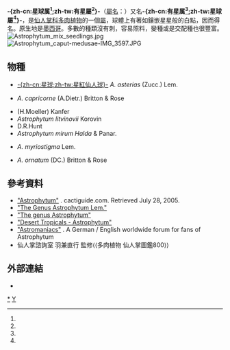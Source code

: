 {{noteTA
|G1=Lifesciences
|T=zh-cn:星球属; zh-tw:有星屬;
|1=zh-cn:星球属; zh-tw:有星屬;
}}
{{Automatic taxobox
| image = Astrophytum myriostigma first flower.jpg
| image_caption = [[多蕊仙人球|多蕊仙人球]] ''Astrophytum myriostigma''
| taxon = Astrophytum
| authority = [[Charles_Antoine_Lemaire|Lem.]]
| type_species = [[多蕊仙人球|多蕊仙人球]]<br>''Astrophytum myriostigma''
| type_species_authority = (Salm-Dyck) Lem.
| subdivision_ranks = [[物種|物種]]
| subdivision = 見內文
| synonyms = 
* ''Astrophyton'' <small>Lawr.</small>
* ''Digitostigma'' <small>Reyes, 2002</small>
* ''Digitostigma'' <small>Velazco & Nevárez</small>
* ''Maierocactus'' <small>E.C.Rost</small>
}}

'''-{zh-cn:星球属<ref name = cfh/>;zh-tw:有星屬<ref name = hast/>}-'''（[[學名|屬名]]：{{lang|la|''Astrophytum''}}）又名'''-{zh-cn:有星属<ref name = hast/>;zh-tw:星球屬<ref name = cfh/>}-'''，是[[仙人掌科|仙人掌科]][[多肉植物|多肉植物]]的一個[[屬|屬]]，球體上有著如鑲嵌星星般的白點，因而得名。原生地是[[墨西哥|墨西哥]]。多數的種類沒有刺，容易照料，變種或是交配種也很豐富。
[[File:Astrophytum_mix_seedlings.jpg|thumb]]
[[File:Astrophytum_caput-medusae-IMG_3597.JPG|thumb]]

==物種==
* [[星紅仙人球|-{zh-cn:星球;zh-tw:星紅仙人球}-]] ''A. asterias'' (Zucc.) Lem.
* {{le|多角仙人球|Astrophytum capricorne}} ''A. capricorne'' (A.Dietr.) Britton & Rose
* ''{{le|Astrophytum coahuilense|Astrophytum coahuilense|A. coahuilense}}'' (H.Moeller) Kanfer
* ''Astrophytum litvinovii'' Korovin
* ''{{le|Astrophytum caput-medusae|Astrophytum caput-medusae|A. caput-medusae}}'' D.R.Hunt
* ''Astrophytum mirum Halda'' & Panar.
* {{le|多蕊仙人球|Astrophytum myriostigma}} ''A. myriostigma'' Lem.
* {{le|裝飾仙人球|Astrophytum ornatum}} ''A. ornatum'' (DC.) Britton & Rose

==參考資料==
{{reflist |refs=
<ref name = cfh>{{cite web | url = http://www.cfh.ac.cn/11676.sp | title = Astrophytum 星球属 | author = 中国自然标本馆 | publisher = [[中国科学院植物研究所|中国科学院植物研究所]] | access-date = 2021-01-14 | language = zh-hans | archive-date = 2021-01-15 | archive-url = https://web.archive.org/web/20210115162716/http://www.cfh.ac.cn/11676.sp | dead-url = no }}</ref>
<ref name = hast>{{cite web
 | url = http://www.hast.biodiv.tw/Taxon/Genus_SpeciesListC.aspx?familyID=327#Astrophytum
 | title = 植物名錄：仙人掌科
 | author = 臺灣本土植物資料庫
 | publisher = [[中央研究院生物多樣性研究中心|中央研究院生物多樣性研究中心]]植物標本館
 | access-date = 2021-01-14
 | language = zh-hant
 | archive-date = 2020-01-16
 | archive-url = https://web.archive.org/web/20200116140009/http://www.hast.biodiv.tw/Taxon/Genus_SpeciesListC.aspx?familyID=327#Astrophytum
 | dead-url = no
 }}</ref>
}}
*[http://cactiguide.com/Astrophytum.htm "Astrophytum"] {{Wayback|url=http://cactiguide.com/Astrophytum.htm |date=20060630005136 }}. cactiguide.com. Retrieved July 28, 2005.
*[https://web.archive.org/web/20081026013817/http://www.astrobase.de/index.html "The Genus Astrophytum Lem."]
*[http://www.astrophytum.de/Home/home.html "The genus Astrophytum"] {{Wayback|url=http://www.astrophytum.de/Home/home.html |date=20210126145730 }} 
*[http://www.desert-tropicals.com/Plants/Cactaceae/Astrophytum.html "Desert Tropicals - Astrophytum"] {{Wayback|url=http://www.desert-tropicals.com/Plants/Cactaceae/Astrophytum.html |date=20200118162726 }}
*[http://Forum-Astrophytum.de "Astromaniacs"] {{Wayback|url=http://forum-astrophytum.de/ |date=20110816144520 }}. A German / English worldwide forum for fans of Astrophytum
*仙人掌諮詢室 羽兼直行 監修⟨⟨多肉植物 仙人掌圖鑑800⟩⟩

==外部連結==
{{Commons category|Astrophytum|''Astrophytum''}}
*{{Wikispecies-inline|Astrophytum|''Astrophytum''}}

{{taxonbar}}

[[Category:星球属|*]]
[[Category:仙人掌科|Y]]